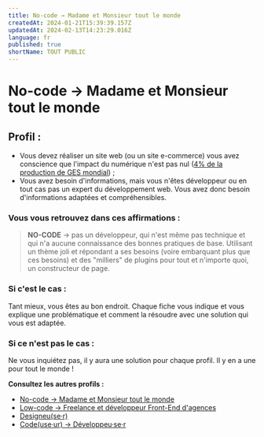 ```yaml
---
title: No-code → Madame et Monsieur tout le monde
createdAt: 2024-01-21T15:39:39.157Z
updatedAt: 2024-02-13T14:23:29.016Z
language: fr
published: true
shortName: TOUT PUBLIC
---
```


# No-code → Madame et Monsieur tout le monde

## Profil :

* Vous devez réaliser un site web (ou un site e-commerce) vous avez conscience que l'impact du numérique n'est pas nul ([4% de la production de GES mondial](https://www.greenit.fr/etude-empreinte-environnementale-du-numerique-mondial/)) ;
* Vous avez besoin d'informations, mais vous n'êtes développeur ou en tout cas pas un expert du développement web. Vous avez donc besoin d'informations adaptées et compréhensibles.

### Vous vous retrouvez dans ces affirmations :

> **NO-CODE** → pas un développeur, qui n'est même pas technique et qui n'a aucune connaissance des bonnes pratiques de base.
> Utilisant un thème joli et répondant a ses besoins (voire embarquant plus que ces besoins) et des "milliers" de plugins pour tout et n'importe quoi, un constructeur de page.

### Si c'est le cas :

Tant mieux, vous êtes au bon endroit. Chaque fiche vous indique et vous explique une problématique et comment la résoudre avec une solution qui vous est adaptée.

### Si ce n'est pas le cas :

Ne vous inquiétez pas, il y aura une solution pour chaque profil. Il y en a une pour tout le monde !

**Consultez les autres profils :**

* [No-code → Madame et Monsieur tout le monde](./no-code-madame-et-monsieur-tout-le-monde)
* [Low-code → Freelance et développeur Front-End d'agences](./low-code-freelance-et-developpeur-front-end-d-agences)
* [Designeu(se·r)](./designeuser)
* [Code(use·ur) → Développeu·se·r](./codeuseur-developpeuser)
